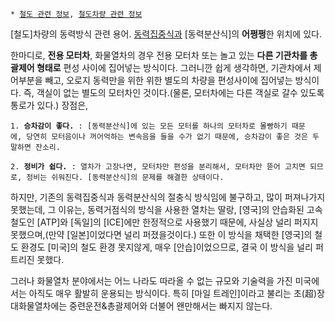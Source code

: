  * [[철도 관련 정보]], [[철도차량 관련 정보]]

[철도]차량의 동력방식 관련 용어.
[[동력집중식]]과 [동력분산식]의 '''어쩡쩡'''한 위치에 있다.

한마디로, '''전용 모터차''', 화물열차의 경우 전용 모터차 또는 놀고 있는 '''다른 기관차를 총괄제어 형태로''' 편성 사이에 집어넣는 방식이다. 그러니깐 쉽게 생각하면, 기관차에서 제어부분을 빼고, 오로지 동력만을 위한 위한 별도의 차량을 편성사이에 집어넣는 방식이다. 즉, 객실이 없는 별도의 모터차인 것이다.(물론, 모터차에는 다른 객실로 갈수 있도록 통로가 있다.) 장점은,

 1. '''승차감이 좋다.''' : [동력분산식]에 있는 모든 모터를 하나의 모터차로 몰빵하기 때문에, 당연히 모터음이나 꺼어억하는 변속음을 들을 수가 없기 때문에, 승차감이 좋은 것은 두말하면 잔소리.

 2. '''정비가 쉽다.''' : 열차가 고장나면, 모터차만 편성을 분리해서, 모터차만 뜯어 고치면 되므로, 정비는 쉬워진다. [동력분산식]의 문제를 해결한 상태이다.

하지만, 기존의 동력집중식과 동력분산식의 절충식 방식임에 불구하고, 많이 퍼져나가지 못했는데, 그 이유는, 동력거점식의 방식을 사용한 열차는 딸랑, [영국]의 안습화된 고속철도인 [ATP]와 [독일]의 [ICE]에만 한정적으로 사용했기 때문에, 사실상 널리 퍼지지 못했으며,(만약 [일본]이었다면 널리 퍼졌을것이다.) 또한 이 방식을 채택한 [영국]의 철도 환경도 [미국]의 철도 환경 못지않게, 매우 [안습]이었으므로, 결국 이 방식을 널리 퍼트리진 못했다.

그러나 화물열차 분야에서는 어느 나라도 따라올 수 없는 규모와 기술력을 가진 미국에서는 아직도 매우 활발히 운용되는 방식이다. 특히 [마일 트레인]이라고 불리는 초(超)장대화물열차에는 중련운전&총괄제어와 더불어 왠만해서는 빠지지 않는다.
